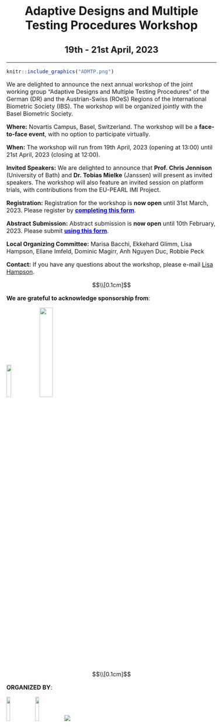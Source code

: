 <center> <h1> Adaptive Designs and Multiple Testing Procedures Workshop </h1> </center>
<center> <h2> 19th - 21st April, 2023 </h2> </center>
---

```r
knitr::include_graphics("ADMTP.png")
```

<style type="text/css">
  body{
  font-size: 12pt;
}
</style>

We are delighted to announce the next annual workshop of the joint working group “Adaptive Designs and Multiple Testing Procedures” of the German (DR) and the Austrian-Swiss (ROeS) Regions of the International Biometric Society (IBS). The workshop will be organized jointly with the Basel Biometric Society.

**Where:** Novartis Campus, Basel, Switzerland. The workshop will be a **face-to-face event**, with no option to participate virtually.

**When:** The workshop will run from 19th April, 2023 (opening at 13:00) until 21st April, 2023 (closing at 12:00).

**Invited Speakers:** We are delighted to announce that **Prof. Chris Jennison** (University of Bath) and **Dr. Tobias Mielke** (Janssen) will present as invited speakers. The workshop will also feature an invited session on platform trials, with contributions from the EU-PEARL IMI Project.

**Registration:** Registration for the workshop is **now open** until 31st March, 2023. Please register by [<span style="color: blue"> **completing this form**</span>](https://forms.gle/w2LLYeVkPhzCstrj6). 

**Abstract Submission:** Abstract submission is **now open** until 10th February, 2023. Please submit [<span style="color: blue">**using this form**</span>](https://forms.gle/4ugvKo4Ueg6Pj7wA6).

**Local Organizing Committee:** Marisa Bacchi, Ekkehard Glimm, Lisa Hampson, Eliane Imfeld, Dominic Magirr, Anh Nguyen Duc, Robbie Peck

**Contact:** If you have any questions about the workshop, please e-mail [Lisa Hampson](mailto:lisa.hampson@novartis.com).

$$\\[0.1cm]$$

**We are grateful to acknowledge sponsorship from**:

![](Roche_logo.PNG){width=15%}
![](Novartis_logo.PNG){width=25%}

$$\\[0.1cm]$$

**ORGANIZED BY**:

![](ROeS.png){width=13%}
![](IBS_DR.PNG){width=13%}
![](BSS_logo.PNG)


